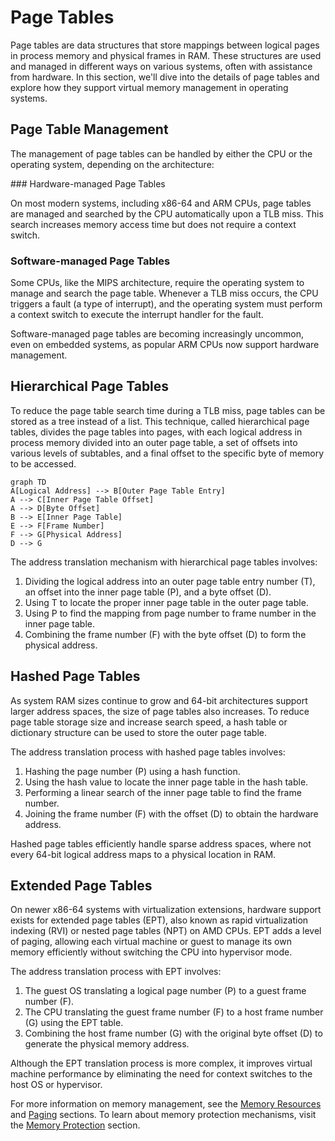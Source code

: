 
# Page Tables

Page tables are data structures that store mappings between logical pages in process memory and physical frames in RAM. These structures are used and managed in different ways on various systems, often with assistance from hardware. In this section, we'll dive into the details of page tables and explore how they support virtual memory management in operating systems.

## Page Table Management

The management of page tables can be handled by either the CPU or the operating system, depending on the architecture:

<Steps>
### Hardware-managed Page Tables

On most modern systems, including x86-64 and ARM CPUs, page tables are managed and searched by the CPU automatically upon a TLB miss. This search increases memory access time but does not require a context switch.

### Software-managed Page Tables

Some CPUs, like the MIPS architecture, require the operating system to manage and search the page table. Whenever a TLB miss occurs, the CPU triggers a fault (a type of interrupt), and the operating system must perform a context switch to execute the interrupt handler for the fault.
</Steps>

<Callout type="info">
Software-managed page tables are becoming increasingly uncommon, even on embedded systems, as popular ARM CPUs now support hardware management.
</Callout>

## Hierarchical Page Tables

To reduce the page table search time during a TLB miss, page tables can be stored as a tree instead of a list. This technique, called hierarchical page tables, divides the page tables into pages, with each logical address in process memory divided into an outer page table, a set of offsets into various levels of subtables, and a final offset to the specific byte of memory to be accessed.

```mermaid
graph TD
A[Logical Address] --> B[Outer Page Table Entry]
A --> C[Inner Page Table Offset]
A --> D[Byte Offset]
B --> E[Inner Page Table]
E --> F[Frame Number]
F --> G[Physical Address]
D --> G
```

The address translation mechanism with hierarchical page tables involves:
1. Dividing the logical address into an outer page table entry number (T), an offset into the inner page table (P), and a byte offset (D).
2. Using T to locate the proper inner page table in the outer page table.
3. Using P to find the mapping from page number to frame number in the inner page table.
4. Combining the frame number (F) with the byte offset (D) to form the physical address.

## Hashed Page Tables

As system RAM sizes continue to grow and 64-bit architectures support larger address spaces, the size of page tables also increases. To reduce page table storage size and increase search speed, a hash table or dictionary structure can be used to store the outer page table.

The address translation process with hashed page tables involves:
1. Hashing the page number (P) using a hash function.
2. Using the hash value to locate the inner page table in the hash table.
3. Performing a linear search of the inner page table to find the frame number.
4. Joining the frame number (F) with the offset (D) to obtain the hardware address.

<Callout type="info">
Hashed page tables efficiently handle sparse address spaces, where not every 64-bit logical address maps to a physical location in RAM.
</Callout>

## Extended Page Tables

On newer x86-64 systems with virtualization extensions, hardware support exists for extended page tables (EPT), also known as rapid virtualization indexing (RVI) or nested page tables (NPT) on AMD CPUs. EPT adds a level of paging, allowing each virtual machine or guest to manage its own memory efficiently without switching the CPU into hypervisor mode.

The address translation process with EPT involves:
1. The guest OS translating a logical page number (P) to a guest frame number (F).
2. The CPU translating the guest frame number (F) to a host frame number (G) using the EPT table.
3. Combining the host frame number (G) with the original byte offset (D) to generate the physical memory address.

Although the EPT translation process is more complex, it improves virtual machine performance by eliminating the need for context switches to the host OS or hypervisor.

For more information on memory management, see the [Memory Resources](/memory-resources) and [Paging](/paging) sections. To learn about memory protection mechanisms, visit the [Memory Protection](/memory-protection) section.